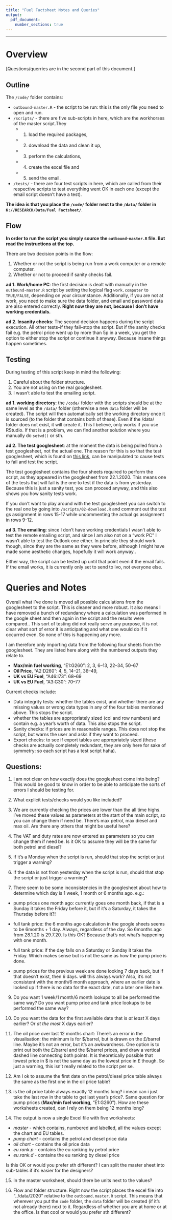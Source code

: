 ```yaml
---
title: "Fuel Factsheet Notes and Queries"
output:
  pdf_document: 
    number_sections: true
---
```


---
# Overview

[Questions/querries are in the second part of this document.]

## Outline

The `/code/` folder contains:

* `outbound-master.R` - the script to be run: this is the only file you need to open and run.
* `/scripts/` - there are five sub-scripts in here, which are the workhorses of the master script.They
  + 1. load the required packages, 
  + 2. download the data and clean it up, 
  + 3. perform the calculations, 
  + 4. create the excel file and 
  + 5. send the email. 
* `/tests/` - there are four test scripts in here, which are called from their respective scripts to test everything went OK in each one (except the email script doesn't have a test). 

**The idea is that you place the `/code/` folder next to the `/data/` folder in `K://RESEARCH/Data/Fuel Factsheet/`**. 

## Flow

**In order to run the script you simply source the `outbound-master.R` file. But read the instructions at the top.**

There are two decision points in the flow:

1. Whether or not the script is being run from a work computer or a remote computer. 
2. Whether or not to proceed if sanity checks fail. 

**ad 1. Work/home PC**: the first decision is dealt with manually in the `outbound-master.R` script by setting the logical flag `work.computer` to `TRUE/FALSE`, depending on your circumstance. Additionally, if you are not at work, you need to make sure the data folder, and email and password data are also entered correctly. **Right now they are not, because I don't have working credentials.**

**ad 2. Insanity checks**: The second decision happens during the script execution. All other tests--if they fail--stop the script. But if the sanity checks fail e.g. the petrol price went up by more than 5p in a week, you get the option to either stop the script or continue it anyway. Because insane things happen sometimes. 

## Testing

During testing of this script keep in mind the following:

1. Careful about the folder structure. 
2. You are not using on the real googlesheet. 
3. I wasn't able to test the emailing script. 

**ad 1. working directory**: the `/code/` folder with the scripts should be at the same level as the `/data/` folder (otherwise a  new `data` folder will be created). The script will then automatically set the working directory once it is sourced (to the folder that contains both of these). Even if the /data/ folder does not exist, it will create it. This I believe, only works if you use RStudio. If that is a problem, we can find another solution where you manually do `setwd()` or sth. 

**ad 2. The test googlesheet**: at the moment the data is being pulled from a test googlesheet, not the actual one. The reason for this is so that the test googlesheet, which is found on [this link](https://docs.google.com/spreadsheets/d/1-pBRy5IcBpMuZmf-2zzmSNM-0hWPyd4HGPrd-JbFZQw/edit?usp=sharing), can be manipulated to cause tests to fail and test the script. 

The test googlesheet contains the four sheets required to perform the script, as they appeared in the googlesheet from 22.1.2020. This means one of the tests that will fail is the one to test if the data is from yesterday. Because this is just a sanity test, you can proceed anyway, and this also shows you how sanity tests work. 

If you don't want to play around with the test googlesheet you can switch to the real one by going into `/scripts/02-download.R` and comment out the test gs assignment in rows 15-17 while uncommenting the actual gs assignment in rows 9-12.

**ad 3. The emailing**: since I don't have working credentials I wasn't able to test the remote emailing script, and since I am also not on a "work PC" I wasn't able to test the Outlook one either. In principle they should work though, since they are the same as they were before, although I might have made some aesthetic changes, hopefully it will work anyway..

Either way, the script can be tested up until that point even if the email fails. If the email works, it is currently only set to send to Ivo, not everyone else. 


# Queries and Notes

Overall what I've done is moved all possible calculations from the googlesheet to the script. This is cleaner and more robust. It also means I have removed a bunch of redundancy where a calculation was performed in the google sheet and then again in the script and the results were compared.. This sort of testing did not really serve any purpose, it is not clear what sort of error it is anticipating and what one would do if it occurred even. So none of this is happening any more. 

I am therefore only importing data from the following four sheets from the googlesheet. They are listed here along with the numbered outputs they relate to. 

* **Max/min fuel working**, "E1:G260": 2, 3, 6--13, 22--34, 50--67
* **Oil Price**, "A2:D260": 4, 5, 14--21, 36--49, 
* **UK vs EU Fuel**, "A46:I73": 68--69
* **UK vs EU Fuel**, "A3:G30": 70--77

Current checks include:

* Data integrity tests: whether the tables exist, and whether there are any missing values or wrong data types in any of the four tables mentioned above. This stops the script. 
* whether the tables are appropriately sized (col and row numbers) and contain e.g. a year's worth of data. This also stops the script. 
* Sanity checks: if prices are in reasonable ranges. This does not stop the script, but warns the user and asks if they want to proceed. 
* Export checks: to see if export tables are appropriately sized (these checks are actually completely redundant, they are only here for sake of symmetry: so each script has a test script haha). 

## Questions:

1. I am not clear on how exactly does the googlesheet come into being? This would be good to know in order to be able to anticipate the sorts of errors I should be testing for. 

2. What explicit tests/checks would you like included? 

3. We are currently checking the prices are lower than the all time highs. I've moved these values as parameters at the start of the main script, so you can change them if need be. There's max petrol, max diesel and max oil. Are there any others that might be useful here?

4. The VAT and duty rates are now entered as parameters so you  can change them if need be. Is it OK to assume they will be the same for both petrol and diesel?


6. If it's a Monday when the script is run, should that stop the script or just trigger a warning?

7. If the data is not from yesterday when the script is run, should that stop the script or just trigger a warning?

8. There seem to be some inconsistencies in the googlesheet about how to determine which day is 1 week, 1 month or 6 months ago. e.g.: 

* pump prices one month ago: currently goes one month back,  if that is a Sunday it takes the Friday before it, but if it's a Saturday, it takes the Thursday before it?! 

* full tank price: the 6 months ago calculation in the google sheets seems to be 6months + 1 day. Always, regardless of the day. So 6months ago from 28.1.20 is 29.7.20. Is this OK? Because that's not what's happening with one month. 

* full tank price: if the day falls on a Saturday or Sunday it takes the Friday. Which makes sense but is not the same as how the pump price is done. 

* pump prices for the previous week are done looking 7 days back, but if that doesn't exist, then 6 days. will this always work? Also, it's not consistent with the month/6 month approach, where an earlier date is looked up if there is no data for the exact date, not a later one like here.

9. Do you want 1 week/1 month/6 month lookups to all be performed the same way? Do you want pump price and tank price lookups to be performed the same way?

10. Do you want the data for the first available date that is *at least* X days earlier? Or *at the most* X days earlier?

11. The oil price over last 12 months chart: There's an error in the visualisation: the minimum is for \$/barrel, but is drawn on the £/barrel line. Maybe it's not an error, but it's an awkwardness. One option is to print out both the £/barrel and the \$/barrel prices, and draw a vertical dashed line connecting both points. It is theoretically possible that lowest price in $ is not the same day as the lowest price in £ though. So just a warning, this isn't really related to the script per se. 

12. Am I ok to assume the first date on the petrol/diesel price table always the same as the first one in the oil price table? 

13. is the oil price table always exactly 12 months long? i mean can i just take the last row in the table to get last year's price?. Same question for pump prices (**Max/min fuel working**, "E1:G260"). How are these worksheets created, can I rely on them being 12 months long?

14. The output is now a single Excel file with five worksheets:

* *master* - which contains, numbered and labelled, all the values except the chart and EU tables.
* *pump chart* - contains the petrol and diesel price data
* *oil chart* - contains the oil price data
* *eu.rank.p* - contains the eu ranking by petrol price
* *eu.rank.d* - contains the eu ranking by diesel price

Is this OK or would you prefer sth different? I can split the master sheet into sub-tables if it's easier for the designers?

15. In the master worksheet, should there be units next to the values?

16. Flow and folder structure. Right now the script places the excel file into "../data/2020" relative to the `outbound.master.R` script. This means that wherever you put the `code` folder, the `data` folder will be created (if it's not already there) next to it. Regardless of whether you are at home or at the office. Is that cool or would you prefer sth different?




